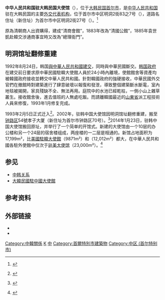 {{Infobox diplomatic mission
|name=中华人民共和国驻大韩民国大使馆<br /><small>{{lang|ko|주 대한민국 중화인민공화국대사관}}</small><br />[[File:National_Emblem_of_the_People's_Republic_of_China.svg|110px]]
|image=Kr-china-embassy 201604.JPG
|width=220px
|address={{ROK}}[[首爾特別市|首爾特別市]][[中區_(首爾)|中区]][[明洞|明洞]]2街27号
|location={{ROK}}
|lat_degrees=37
|lat_minutes=33
|lat_seconds=44
|lat_direction=N
|long_degrees=126
|long_minutes=58
|long_seconds=58
|long_direction=E
|ambassador=[[邢海明|邢海明]]
|department={{flagicon|PRC}} [[中華人民共和國外交部|中華人民共和國外交部]]
|website={{URL|http://kr.china-embassy.gov.cn/chn/|大使館官方網站}}
}}

'''中华人民共和国驻大韩民国大使馆'''（{{kor|k=주 대한민국 중화인민공화국대사관|hanja=駐 大韓民國 中華人民共和國大使館|f=h}}），位于[[大韩民国|大韩民国]][[首尔市|首尔市]]，是[[中华人民共和国|中华人民共和国]]驻在大韩民国的主要[[中華人民共和國駐外機構列表|外交代表机构]]，位于首尔市中区明洞2街83之7号（{{lang|ko|중구 명동2가 83-7}}），道路名住址（新住址）为首尔市中区明洞2街27号（{{lang|ko|명동2길 27}}）。<ref>{{ko icon}} {{cite web| script-title = ko:주소| publisher = 中华人民共和国驻大韩民国大使馆| url = http://kr.china-embassy.gov.cn/chn/| accessdate = 2014-05-18 }}</ref>

原為清朝商人出資購得，建成“清商會館”，1883年改為“清國公館”，1885年袁世凱赴韓交涉通商事宜時又改為“總理衙門”。

== 明洞馆址翻修重建 ==
1992年8月24日，韩国[[1992年中韩建交|與中華人民共和國建交]]，同時與中華民國斷交。[[韩国政府|韩国政府]]在建交前日要求原中華民國駐韓大使館人員於24小時內離境，使館館舍等資產均被韓國政府接收並轉交中華人民共和國。針對韓國政府的強硬接收，中華民國外交官們在撤館時對建築進行了肆意破壞以報復和發泄，導致整個建築斷水斷電，室內地毯被揭開，家具殘缺不全、無法再用。庭院中的水池已經乾枯，一側小山上雜草叢生。接收館舍後，進去值班的人無處吃飯。而請離韓國最近的[[山東省|山東省]]派工程技術人員來修復，1993年1月修复完成。

1993年2月5日正式迁入<ref>{{cite web|author=[[张庭延|延静]]|url=https://news.sina.com.cn/o/2007-07-27/174612283893s.shtml|title=中韩建交系列（之四）中国驻韩使馆修了仨月|publisher=[[世界新闻报|世界新闻报]]|date=2007-07-27|accessdate=2020-09-08|archive-date=2020-11-07|archive-url=https://web.archive.org/web/20201107112358/https://news.sina.com.cn/o/2007-07-27/174612283893s.shtml}}</ref>。2002年，驻韩中国大使馆因明洞馆址翻修重建，搬至[[钟路区|钟路区]]{{link-ko|孝子洞 (钟路区)|효자동 (서울)|孝子洞}}54號孝子大厦（新住址为首尔市钟路区{{link-ko|紫霞门路|자하문로}}70号）。<ref>{{ko icon}} {{cite web |script-title=중국대사관 |publisher=두산백과 |url=http://terms.naver.com/entry.nhn?docId=1204191&cid=40942&categoryId=34515 |accessdate=2014-05-18 }}</ref>2014年1月23日，驻韩中国大使馆搬回原址，并举行了一个简单的开馆式。新建的大使馆由一个10层的办公楼和另一个24层的宿舍楼组成，两座楼的一二层是相通的。新馆占地面积为17,199m²，比[[美國駐韓大使館|美國駐韓大使館]]（9871m²）和{{Link-ar|俄羅斯駐韓大使館|سفارة روسيا في كوريا الجنوبية|}}（12,012m²）都大，在中華人民共和國各駐外使館中仅次于[[中国驻美国大使馆|驻美大使馆]]（23,000m²）。<ref>{{ko icon}} {{cite web |script-title=초대형 中대사관 조촐한 ‘집들이’ |publisher=[[韩国东亚日报|韩国东亚日报]] |url=http://news.donga.com/3/all/20140124/60373623/1 |accessdate=2014-05-18 |archive-date=2016-03-04 |archive-url=https://archive.today/20160304113114/http://news.donga.com/3/all/20140124/60373623/1 |dead-url=no }}</ref>

== 参见 ==
* [[中韩关系|中韩关系]]
*[[大韓民國駐中國大使館|大韓民國駐中國大使館]]

== 参考资料 ==
{{reflist}}
{{commonscat|Chinese Embassy, Seoul }}

== 外部链接 ==
* {{Official Website|http://kr.china-embassy.gov.cn/chn/|中华人民共和国驻大韩民国大使馆官方网站}}{{zh-hans icon}}{{ko icon}}
* {{Facebook|chineseembassyinseoul}}

{{中华人民共和国驻外机构}}
{{駐韓國外交代表機構}}
[[Category:中韓關係|Category:中韓關係]]
[[Category:中华人民共和国驻外机构|K]]
[[Category:駐韓國外交代表機構|中]]
[[Category:首爾特別市建築物|Category:首爾特別市建築物]]
[[Category:中区_(首尔特别市)|Category:中区 (首尔特别市)]]